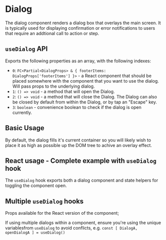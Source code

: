 
<Meta of={DialogStories} />

# Dialog

The dialog component renders a dialog box that overlays the main screen. It is typically used for displaying confirmation or error notifications to users that require an addtional call to action or step.

## `useDialog` API

Exports the following properties as an array, with the following indexes:

- `0`: `FC<Partial<DialogProps> & { footerItems: DialogProps['footerItems'] }>` - a React component that should be placed somewhere with the component that you want to use the dialog. Will pass props to the underlying dialog.
- `1`: `() => void` - a method that will open the Dialog.
- `2`: `() => void` - a method that will close the Dialog. The Dialog can also be closed by default from within the Dialog, or by tap an "Escape" key.
- `3`: `boolean` - convenience boolean to check if the dialog is open currently.

## Basic Usage

By default, the dialog fills it's current container so you will likely wish to place it as high as possible up the DOM tree to achive an overlay effect.

## React usage - Complete example with `useDialog` hook

The `useDialog` hook exports both a dialog component and state helpers for toggling the component open.

<Canvas of={DialogStories.BasicUsage} />

## Multiple `useDialog` hooks

Props available for the React version of the component;

If using multiple dialogs within a component, ensure you're using the unique variablesfrom `useDialog` to avoid conflicts, e.g. `const [ DialogA, openDialogA ] = useDialog()`

<Canvas of={DialogStories.MultipleDialogs} />
